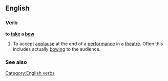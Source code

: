 ==English==

===Verb===
'''to [[take]] a [[bow]]''' [[Category:English verbs]]

# {{idiom}} To accept [[applause]] at the end of a [[performance]] in a [[theatre]]. Often this includes actually [[bowing]] to the audience.

===See also===
{{see|Appendix:Collocations of do, have, make, and take}}